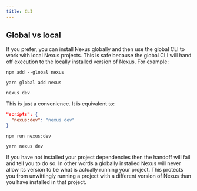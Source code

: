 ```yaml
---
title: CLI
---
```


## Global vs local

If you prefer, you can install Nexus globally and then use the global CLI to work with local Nexus projects. This is safe because the global CLI will hand off execution to the locally installed version of Nexus. For example:

```bash-symbol
npm add --global nexus
```

```bash-symbol
yarn global add nexus
```

```bash-symbol
nexus dev
```

This is just a convenience. It is equivalent to:

```json
"scripts": {
  "nexus:dev": "nexus dev"
}
```

```bash-symbol
npm run nexus:dev
```

```bash-symbol
yarn nexus dev
```

If you have not installed your project dependencies then the handoff will fail and tell you to do so. In other words a globally installed Nexus will never allow its version to be what is actually running your project. This protects you from unwittingly running a project with a different version of Nexus than you have installed in that project.

